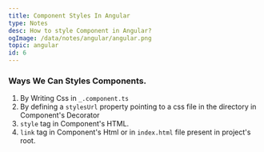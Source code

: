 ```yaml
---
title: Component Styles In Angular
type: Notes
desc: How to style Component in Angular? 
ogImage: /data/notes/angular/angular.png
topic: angular
id: 6
---
```


### Ways  We Can Styles Components.
1. By Writing Css in `_.component.ts`
2. By defining a `stylesUrl` property pointing to a css file in the directory in Component's Decorator
3. `style` tag in Component's HTML.
4. `link` tag in Component's Html or in `index.html` file present in project's root.

